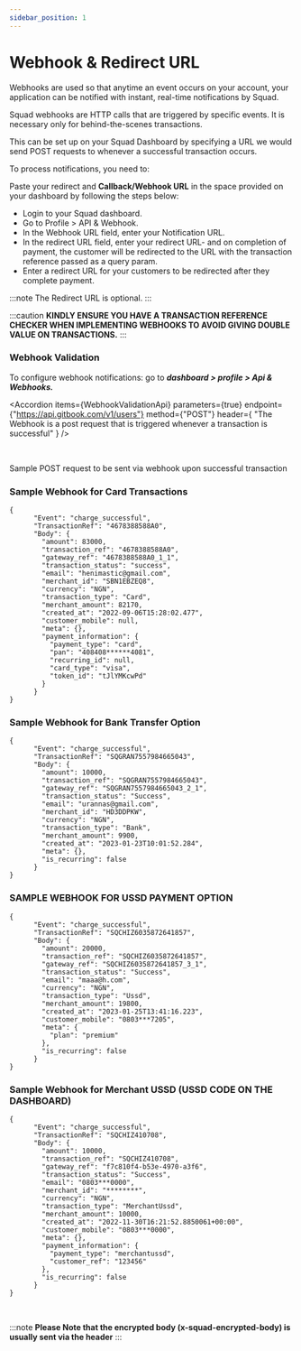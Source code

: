 ```yaml
---
sidebar_position: 1
---
```



# Webhook & Redirect URL

Webhooks are used so that anytime an event occurs on your account, your application can be notified with instant, real-time notifications by Squad.

Squad webhooks are HTTP calls that are triggered by specific events. It is necessary only for behind-the-scenes transactions.

This can be set up on your Squad Dashboard by specifying a URL we would send POST requests to whenever a successful transaction occurs.

To process notifications, you need to:

Paste your redirect and **Callback/Webhook URL** in the space provided on your dashboard by following the steps below:

- Login to your Squad dashboard.
- Go to Profile > API & Webhook.
- In the Webhook URL field, enter your Notification URL.
- In the redirect URL field, enter your redirect URL- and on completion of payment, the customer will be redirected to the URL with the transaction reference passed as a query param.
- Enter a redirect URL for your customers to be redirected after they complete payment.

:::note
The Redirect URL is optional.
:::

:::caution
**KINDLY ENSURE YOU HAVE A TRANSACTION REFERENCE CHECKER WHEN IMPLEMENTING WEBHOOKS TO AVOID GIVING DOUBLE VALUE ON TRANSACTIONS.**
:::

### Webhook Validation

To configure webhook notifications: go to **_dashboard > profile > Api & Webhooks._**

<Accordion
  items={WebhookValidationApi}
  parameters={true}
  endpoint={"https://api.gitbook.com/v1/users"}
  method={"POST"}
  header={
    "The Webhook is a post request that is triggered whenever a transaction is successful"
  }
/>

<br />

Sample POST request to be sent via webhook upon successful transaction

### Sample Webhook for Card Transactions

```
{
      "Event": "charge_successful",
      "TransactionRef": "4678388588A0",
      "Body": {
        "amount": 83000,
        "transaction_ref": "4678388588A0",
        "gateway_ref": "4678388588A0_1_1",
        "transaction_status": "success",
        "email": "henimastic@gmail.com",
        "merchant_id": "SBN1EBZEQ8",
        "currency": "NGN",
        "transaction_type": "Card",
        "merchant_amount": 82170,
        "created_at": "2022-09-06T15:28:02.477",
        "customer_mobile": null,
        "meta": {},
        "payment_information": {
          "payment_type": "card",
          "pan": "408408******4081",
          "recurring_id": null,
          "card_type": "visa",
          "token_id": "tJlYMKcwPd"
        }
      }
}
```

### Sample Webhook for Bank Transfer Option

```
{
      "Event": "charge_successful",
      "TransactionRef": "SQGRAN7557984665043",
      "Body": {
        "amount": 10000,
        "transaction_ref": "SQGRAN7557984665043",
        "gateway_ref": "SQGRAN7557984665043_2_1",
        "transaction_status": "Success",
        "email": "urannas@gmail.com",
        "merchant_id": "HD3DDPKW",
        "currency": "NGN",
        "transaction_type": "Bank",
        "merchant_amount": 9900,
        "created_at": "2023-01-23T10:01:52.284",
        "meta": {},
        "is_recurring": false
      }
}

```

### SAMPLE WEBHOOK FOR USSD PAYMENT OPTION

```
{
      "Event": "charge_successful",
      "TransactionRef": "SQCHIZ6035872641857",
      "Body": {
        "amount": 20000,
        "transaction_ref": "SQCHIZ6035872641857",
        "gateway_ref": "SQCHIZ6035872641857_3_1",
        "transaction_status": "Success",
        "email": "maaa@h.com",
        "currency": "NGN",
        "transaction_type": "Ussd",
        "merchant_amount": 19800,
        "created_at": "2023-01-25T13:41:16.223",
        "customer_mobile": "0803***7205",
        "meta": {
          "plan": "premium"
        },
        "is_recurring": false
      }
}
```

### Sample Webhook for Merchant USSD (USSD CODE ON THE DASHBOARD)

```
{
      "Event": "charge_successful",
      "TransactionRef": "SQCHIZ410708",
      "Body": {
        "amount": 10000,
        "transaction_ref": "SQCHIZ410708",
        "gateway_ref": "f7c810f4-b53e-4970-a3f6",
        "transaction_status": "Success",
        "email": "0803***0000",
        "merchant_id": "********",
        "currency": "NGN",
        "transaction_type": "MerchantUssd",
        "merchant_amount": 10000,
        "created_at": "2022-11-30T16:21:52.8850061+00:00",
        "customer_mobile": "0803***0000",
        "meta": {},
        "payment_information": {
          "payment_type": "merchantussd",
          "customer_ref": "123456"
        },
        "is_recurring": false
      }
}
```

<br />

:::note
**Please Note that the encrypted body (x-squad-encrypted-body) is usually sent via the header**
:::
